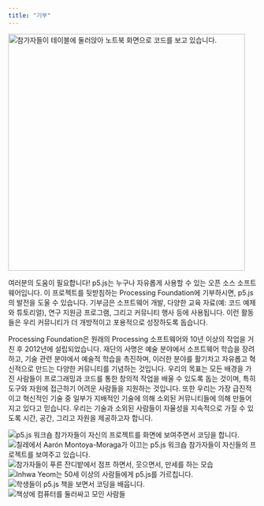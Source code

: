 ```yaml
---
title: "기부"
---
```


<Image
  src={featuredDonate}
  alt="참가자들이 테이블에 둘러앉아 노트북 화면으로 코드를 보고 있습니다."
  width="480"
  class="max-w-[252px] md:max-w-[312px] lg:max-w-[480px]"
/>

여러분의 도움이 필요합니다! p5.js는 누구나 자유롭게 사용할 수 있는 오픈 소스 소프트웨어입니다. 이 프로젝트를 뒷받침하는 Processing Foundation에 기부하시면, p5.js의 발전을 도울 수 있습니다. 기부금은 소프트웨어 개발, 다양한 교육 자료(예: 코드 예제와 튜토리얼), 연구 지원금 프로그램, 그리고 커뮤니티 행사 등에 사용됩니다. 이런 활동들은 우리 커뮤니티가 더 개방적이고 포용적으로 성장하도록 돕습니다.

<DonorBoxWidget />

Processing Foundation은 원래의 Processing 소프트웨어와 10년 이상의 작업을 거친 후 2012년에 설립되었습니다. 재단의 사명은 예술 분야에서 소프트웨어 학습을 장려하고, 기술 관련 분야에서 예술적 학습을 촉진하며, 이러한 분야를 활기차고 자유롭고 혁신적으로 만드는 다양한 커뮤니티를 기념하는 것입니다. 우리의 목표는 모든 배경을 가진 사람들이 프로그래밍과 코드를 통한 창의적 작업을 배울 수 있도록 돕는 것이며, 특히 도구와 자원에 접근하기 어려운 사람들을 지원하는 것입니다. 또한 우리는 가장 급진적이고 혁신적인 기술 중 일부가 지배적인 기술에 의해 소외된 커뮤니티들에 의해 만들어지고 있다고 믿습니다. 우리는 기술과 소외된 사람들이 자율성을 지속적으로 가질 수 있도록 시간, 공간, 그리고 자원을 제공하고자 합니다.

<div class="mt-xl content-grid [&>*]:col-span-3 [&>*:first-child]:col-span-4 [&>*:last-child]:col-span-4 lg:[&>*:first-child]:col-span-6 lg:[&>*:last-child]:col-span-6 lg:w-[calc(100vw-300px)]">
  <Image src={donate1} alt="p5.js 워크숍 참가자들이 자신의 프로젝트를 화면에 보여주면서 코딩을 합니다."/>
  <Image src={donate2} alt="칠레에서 Aarón Montoya-Moraga가 이끄는 p5.js 워크숍 참가자들이 자신들의 프로젝트를 보여주고 있습니다. "/>
  <Image src={donate3} alt="참가자들이 푸른 잔디밭에서 점프 하면서, 웃으면서, 만세를 하는 모습"/>
  <Image src={donate4} alt="Inhwa Yeom는 50세 이상의 사람들에게 p5.js를 가르칩니다."/>
  <Image src={donate5} alt="학생들이 p5.js 책을 보면서 코딩을 배웁니다."/>
  <Image src={donate6} alt="책상에 컴퓨터를 둘러싸고 모인 사람들"/>
</div >

